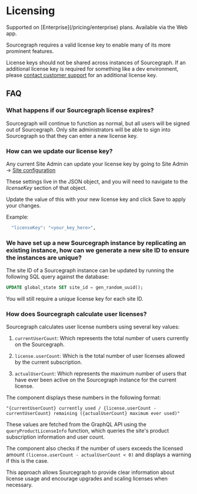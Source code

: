 # Licensing

<TierCallout>
  Supported on [Enterprise](/pricing/enterprise) plans.
  <user>
    Available via the Web app.
  </user>
</TierCallout>

Sourcegraph requires a valid license key to enable many of its more prominent features.

License keys should not be shared across instances of Sourcegraph. If an additional license key is required for something like a dev environment, please [contact customer support](https://about.sourcegraph.com/contact) for an additional license key.

## FAQ

### What happens if our Sourcegraph license expires?

Sourcegraph will continue to function as normal, but all users will be signed out of Sourcegraph. Only site administrators will be able to sign into Sourcegraph so that they can enter a new license key.

### How can we update our license key?

Any current Site Admin can update your license key by going to Site Admin -> [Site configuration](/admin/config/site_config)

These settings live in the JSON object, and you will need to navigate to the _licenseKey_ section of that object.

Update the value of this with your new license key and click Save to apply your changes.

Example:

```bash
  "licenseKey": "<your_key_here>",
```

### We have set up a new Sourcegraph instance by replicating an existing instance, how can we generate a new site ID to ensure the instances are unique?

The site ID of a Sourcegraph instance can be updated by running the following SQL query against the database:

```sql
UPDATE global_state SET site_id = gen_random_uuid();
```

You will still require a unique license key for each site ID.

### How does Sourcegraph calculate user licenses?

Sourcegraph calculates user license numbers using several key values:

  1. `currentUserCount`: Which represents the total number of users currently on the Sourcegraph.

  2. `license.userCount`: Which is the total number of user licenses allowed by the current subscription.

  3. `actualUserCount`: Which represents the maximum number of users that have ever been active on the Sourcegraph instance for the current license.

The component displays these numbers in the following format:

```
"{currentUserCount} currently used / {license.userCount - currentUserCount} remaining ({actualUserCount} maximum ever used)"
```

These values are fetched from the GraphQL API using the `queryProductLicenseInfo` function, which queries the site's product subscription information and user count.

The component also checks if the number of users exceeds the licensed amount `(license.userCount - actualUserCount < 0)` and displays a warning if this is the case.

This approach allows Sourcegraph to provide clear information about license usage and encourage upgrades and scaling licenses when necessary.
